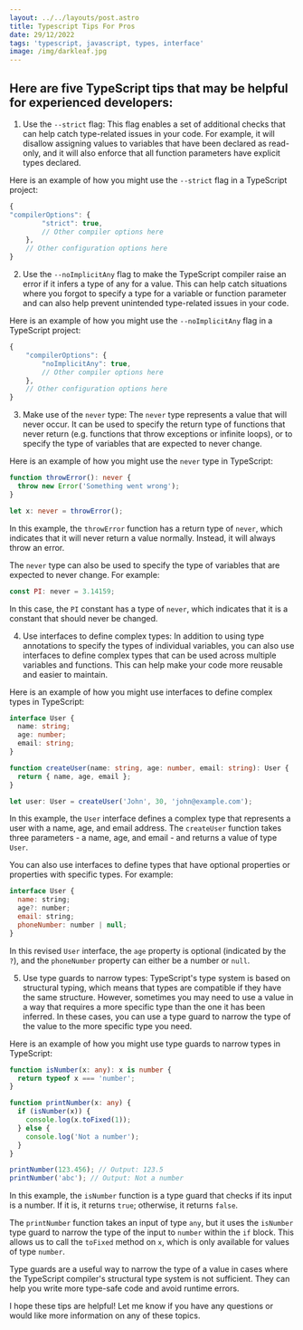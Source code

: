 ```yaml
---
layout: ../../layouts/post.astro
title: Typescript Tips For Pros
date: 29/12/2022
tags: 'typescript, javascript, types, interface'
image: /img/darkleaf.jpg
---
```


## Here are five TypeScript tips that may be helpful for experienced developers:

1.  Use the `--strict` flag: This flag enables a set of additional checks that can help catch type-related issues in your code. For example, it will disallow assigning values to variables that have been declared as read-only, and it will also enforce that all function parameters have explicit types declared.

Here is an example of how you might use the `--strict` flag in a TypeScript project:

```typescript
{
"compilerOptions": {
        "strict": true,
        // Other compiler options here
    },
    // Other configuration options here
}
```

2. Use the `--noImplicitAny` flag to make the TypeScript compiler raise an error if it infers a type of any for a value. This can help catch situations where you forgot to specify a type for a variable or function parameter and can also help prevent unintended type-related issues in your code.

Here is an example of how you might use the `--noImplicitAny` flag in a TypeScript project:

```typescript
{
    "compilerOptions": {
        "noImplicitAny": true,
        // Other compiler options here
    },
    // Other configuration options here
}
```

3. Make use of the `never` type: The `never` type represents a value that will never occur. It can be used to specify the return type of functions that never return (e.g. functions that throw exceptions or infinite loops), or to specify the type of variables that are expected to never change.

Here is an example of how you might use the `never` type in TypeScript:

```typescript
function throwError(): never {
  throw new Error('Something went wrong');
}

let x: never = throwError();
```

In this example, the `throwError` function has a return type of `never`, which indicates that it will never return a value normally. Instead, it will always throw an error.

The `never` type can also be used to specify the type of variables that are expected to never change. For example:

```javascript
const PI: never = 3.14159;
```

In this case, the `PI` constant has a type of `never`, which indicates that it is a constant that should never be changed.

4. Use interfaces to define complex types: In addition to using type annotations to specify the types of individual variables, you can also use interfaces to define complex types that can be used across multiple variables and functions. This can help make your code more reusable and easier to maintain.

Here is an example of how you might use interfaces to define complex types in TypeScript:

```typescript
interface User {
  name: string;
  age: number;
  email: string;
}

function createUser(name: string, age: number, email: string): User {
  return { name, age, email };
}

let user: User = createUser('John', 30, 'john@example.com');
```

In this example, the `User` interface defines a complex type that represents a user with a name, age, and email address. The `createUser` function takes three parameters - a name, age, and email - and returns a value of type `User`.

You can also use interfaces to define types that have optional properties or properties with specific types. For example:

```javascript
interface User {
  name: string;
  age?: number;
  email: string;
  phoneNumber: number | null;
}
```

In this revised `User` interface, the `age` property is optional (indicated by the `?`), and the `phoneNumber` property can either be a number or `null`.

5. Use type guards to narrow types: TypeScript's type system is based on structural typing, which means that types are compatible if they have the same structure. However, sometimes you may need to use a value in a way that requires a more specific type than the one it has been inferred. In these cases, you can use a type guard to narrow the type of the value to the more specific type you need.

Here is an example of how you might use type guards to narrow types in TypeScript:

```typescript
function isNumber(x: any): x is number {
  return typeof x === 'number';
}

function printNumber(x: any) {
  if (isNumber(x)) {
    console.log(x.toFixed(1));
  } else {
    console.log('Not a number');
  }
}

printNumber(123.456); // Output: 123.5
printNumber('abc'); // Output: Not a number
```

In this example, the `isNumber` function is a type guard that checks if its input is a number. If it is, it returns `true`; otherwise, it returns `false`.

The `printNumber` function takes an input of type `any`, but it uses the `isNumber` type guard to narrow the type of the input to `number` within the `if` block. This allows us to call the `toFixed` method on `x`, which is only available for values of type `number`.

Type guards are a useful way to narrow the type of a value in cases where the TypeScript compiler's structural type system is not sufficient. They can help you write more type-safe code and avoid runtime errors.

I hope these tips are helpful! Let me know if you have any questions or would like more information on any of these topics.

